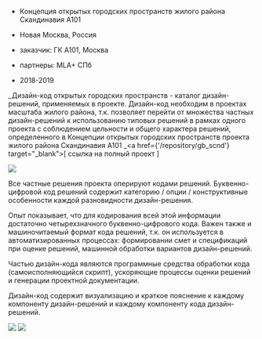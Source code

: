
<Title>ДИЗАЙН-КОД ОТКРЫТЫХ ГОРОДСКИХ ПРОСТРАНСТВ</Title>

       
- Концепция открытых городских пространств жилого района Скандинавия А101
- Новая Москва, Россия


- заказчик: ГК А101, Москва
- партнеры: MLA+ СПб


- 2018-2019

_Дизайн-код открытых городских пространств - каталог дизайн-решений, применяемых в проекте. Дизайн-код необходим в проектах масштаба жилого района, т.к. позволяет перейти от множества частных дизайн-решений к использованию типовых решений в рамках одного проекта с соблюдением цельности и общего характера решений, определенного в Концепции открытых городских пространств проекта жилого района Скандинавия А101 _<a href={'/repository/gb_scnd'} target="_blank">[ ссылка на полный проект ]</a> 

<Image src='https://unit4.io/files/dc_scnd/02.jpg'/>

Все частные решения проекта оперируют кодами решений. Буквенно-цифровой код решений содержит категорию / опции / конструктивные особенности каждой разновидности дизайн-решения.

Опыт показывает, что для кодирования всей этой информации достаточно четырехзначного буквенно-цифрового кода. Важен также и машиночитаемый формат кода решений, т.к. он используется в автоматизированных процессах: формировании смет и спецификаций при оценке решений, машинной обработки вариантов дизайн-решений.

Частью дизайн-кода являются программные средства обработки кода (самоисполняющийся скрипт), ускоряющие процессы оценки решений и генерации проектной документации.

Дизайн-код содержит визуализацию и краткое пояснение к каждому компоненту дизайн-решений и каждому компоненту кода дизайн-решений.
        
<Image src='https://unit4.io/files/dc_scnd/03.jpg'/>
<Image src='https://unit4.io/files/dc_scnd/04.jpg'/>
